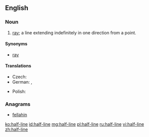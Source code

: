 ==English==
{{wikipedia|Line (mathematics)}}

===Noun===
{{en-noun}}

# {{lb|en|geometry}} [[ray]]; a line extending indefinitely in one direction from a point.

====Synonyms====
* [[ray]]

====Translations====
{{trans-top|ray}}
* Czech: {{t|cs|polopřímka|f}}
* German: {{t+|de|Strahl|m}}, {{t+|de|Halbgerade|f}}
{{trans-mid}}
* Polish: {{t|pl|półprosta|f}}
{{trans-bottom}}

===Anagrams===
* [[fellahin#English|fellahin]]

[[ko:half-line]]
[[id:half-line]]
[[mg:half-line]]
[[pl:half-line]]
[[ru:half-line]]
[[vi:half-line]]
[[zh:half-line]]